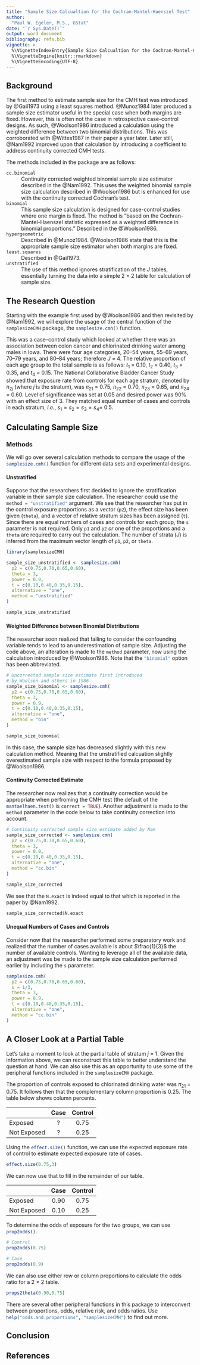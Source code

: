 ```yaml
---
title: "Sample Size Calcualtion for the Cochran-Mantel-Haenszel Test"
author:
  "Paul W. Egeler, M.S., GStat"
date: "`r Sys.Date()`"
output: word_document
bibliography: refs.bib
vignette: >
  %\VignetteIndexEntry{Sample Size Calcualtion for the Cochran-Mantel-Haenszel Test}
  %\VignetteEngine{knitr::rmarkdown}
  %\VignetteEncoding{UTF-8}
---
```

<!--
May someday want output:
  pdf_document
  rmarkdown::html_vignette
  word_document
-->

## Background

The first method to estimate sample size for the CMH test was introduced by @Gail1973 using a least squares method. @Munoz1984 later produced a sample size estimator useful in the special case when both margins are fixed. However, this is often not the case in retrospective case-control designs. As such, @Woolson1986 introduced a calculation using the weighted difference between two binomial distributions. This was corroborated with @Wittes1987 in their paper a year later. Later still, @Nam1992 improved upon that calculation by introducing a coefficient to address continuity corrected CMH tests.

The methods included in the package are as follows:

`cc.binomial`
  : Continuity corrected weighted binomial sample size estimator described
  in the @Nam1992. This uses the weighted binomial sample size
  calculation described in @Woolson1986 but is enhanced
  for use with the continuity corrected Cochran's test.

`binomial`
  : This sample size calculation is designed for case-control studies
  where one margin is fixed. The method is "based on the
  Cochran-Mantel-Haenszel statistic expressed as a weighted difference in
  binomial proportions."
  Described in the @Woolson1986.

`hypergeometric`
  : Described in @Munoz1984. @Woolson1986
  state that this is the appropriate sample size estimator when both
  margins are fixed.

`least.squares`
  : Described in @Gail1973.

`unstratified`
  : The use of this method ignores stratification of the $J$ tables,
  essentially turning the data into a simple 2 $\times$ 2 table for
  calculation of sample size.

## The Research Question

Starting with the example first used by @Woolson1986 and then revisited by @Nam1992, we will explore the usage of the central function of the `samplesizeCMH`{.r} package, the `samplesize.cmh()`{.r} function.

This was a case--control study which looked at whether there was an association between colon cancer and chlorinated drinking water among males in Iowa. There were four age categories, 20--54 years, 55--69 years, 70--79 years, and 80--84 years; therefore $J$ = 4. The relative proportion of each age group to the total sample is as follows: $t_1$ = 0.10, $t_2$ = 0.40, $t_3$ = 0.35, and $t_4$ = 0.15. The National Collaborative Bladder Cancer Study showed that exposure rate from controls for each age stratum, denoted by $\pi_{2j}$ (where $j$ is the stratum), was $\pi_{21}$ = 0.75, $\pi_{22}$ = 0.70, $\pi_{23}$ = 0.65, and $\pi_{24}$ = 0.60. Level of significance was set at 0.05 and desired power was 90% with an effect size of 3. They matched equal number of cases and controls in each stratum, *i.e.*, $s_1=s_2=s_3=s_4=$ 0.5.

## Calculating Sample Size

### Methods

We will go over several calculation methods to compare the usage of the `samplesize.cmh()`{.r} function for different data sets and experimental designs.

#### Unstratified

Suppose that the researchers first decided to ignore the stratification variable in their sample size calculation. The researcher could use the `method = "unstratified"`{.r} argument. We see that the researcher has put in the control exposure proportions as a vector (`p2`), the effect size has been given (`theta`), and a vector of relative stratum sizes has been assigned (`t`). Since there are equal numbers of cases and controls for each group, the `s` parameter is not required. Only `p1` and `p2` *or* one of the proportions and a `theta` are required to carry out the calculation. The number of strata ($J$) is inferred from the maximum vector length of `p1`, `p2`, or `theta`.

```r
library(samplesizeCMH)

sample_size_unstratified <- samplesize.cmh(
  p2 = c(0.75,0.70,0.65,0.60),
  theta = 3,
  power = 0.9,
  t = c(0.10,0.40,0.35,0.15),
  alternative = "one",
  method = "unstratified"
)

sample_size_unstratified
```

#### Weighted Difference between Binomial Distributions

The researcher soon realized that failing to consider the confounding variable tends to lead to an underestimation of sample size. Adjusting the code above, an alteration is made to the `method` parameter, now using the calculation introduced by @Woolson1986. Note that the `"binomial"`{.r} option has been abbreviated.

```r
# Uncorrected sample size estimate first introduced
# by Woolson and others in 1986
sample_size_binomial <- samplesize.cmh(
  p2 = c(0.75,0.70,0.65,0.60),
  theta = 3,
  power = 0.9,
  t = c(0.10,0.40,0.35,0.15),
  alternative = "one",
  method = "bin"
)

sample_size_binomial
```

In this case, the sample size has decreased slightly with this new calculation method. Meaning that the unstratified calcuation slightly overestimated sample size with respect to the formula proposed by @Woolson1986.

#### Continuity Corrected Estimate

The researcher now realizes that a continuity correction would be appropriate when perfroming the CMH test (the default of the `mantaelhaen.test()`{.r} is `correct = TRUE`{.r}). Another adjustment is made to the `method` parameter in the code below to take continuity correction into account.

```r
# Continuity corrected sample size estimate added by Nam
sample_size_corrected <- samplesize.cmh(
  p2 = c(0.75,0.70,0.65,0.60),
  theta = 3,
  power = 0.9,
  t = c(0.10,0.40,0.35,0.15),
  alternative = "one",
  method = "cc.bin"
)

sample_size_corrected
```

We see that the `N.exact` is indeed equal to that which is reported in the paper by @Nam1992.

```r
sample_size_corrected$N.exact
```

#### Unequal Numbers of Cases and Controls

Consider now that the researcher performed some preparatory work and realized that the number of cases available is about $\frac{1}{3}$ the number of available controls. Wanting to leverage all of the available data, an adjustment was be made to the sample size calculation performed earlier by including the `s` parameter.

```r
samplesize.cmh(
  p2 = c(0.75,0.70,0.65,0.60),
  s = 1/3,
  theta = 3,
  power = 0.9,
  t = c(0.10,0.40,0.35,0.15),
  alternative = "one",
  method = "cc.bin"
)
```


## A Closer Look at a Partial Table

Let's take a moment to look at the partial table of stratum $j$ = 1. Given the information above, we can reconstruct this table to better understand the question at hand. We can also use this as an opportunity to use some of the peripheral functions included in the `samplesizeCMH`{.r} package.

The proportion of controls exposed to chlorinated drinking water was $\pi_{21}$ = 0.75. It follows then that the complementary column proportion is 0.25. The table below shows column percents.


|           |Case | Control |
------------|:---:|:-------:|
Exposed     | ?   | 0.75
Not Exposed | ?   | 0.25

Using the `effect.size()`{.r} function, we can use the expected exposure rate of control to estimate expected exposure rate of cases.

```r
effect.size(0.75,3)
```

We can now use that to fill in the remainder of our table.

|           |Case | Control |
------------|:---:|:-------:|
Exposed     | 0.90| 0.75
Not Exposed | 0.10| 0.25

To determine the odds of exposure for the two groups, we can use `prop2odds()`{.r}.

```r
# Control
prop2odds(0.75)

# Case
prop2odds(0.9)
```

We can also use either row or column proportions to calculate the odds ratio for a 2 $\times$ 2 table.

```r
props2theta(0.90,0.75)
```

There are several other peripheral functions in this package to interconvert between proportions, odds, relative risk, and odds ratios. Use `help("odds.and.proportions", "samplesizeCMH")`{.r} to find out more.

## Conclusion

## References
